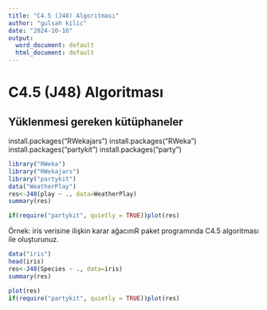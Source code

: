 ---
title: "C4.5 (J48) Algoritması"
author: "gulsah kilic"
date: "2024-10-16"
output:
  word_document: default
  html_document: default
---
# C4.5 (J48) Algoritması

## Yüklenmesi gereken kütüphaneler
install.packages("RWekajars")
install.packages("RWeka")
install.packages("partykit")
install.packages("party")

```{r}
library("RWeka")
library("RWekajars")
library("partykit")
data("WeatherPlay")
res<-J48(play ~ ., data=WeatherPlay)
summary(res)
```

```{r}
if(require("partykit", quietly = TRUE))plot(res)
```
Örnek: iris verisine ilişkin karar ağacınıR paket programında C4.5 algoritması ile oluşturunuz.

```{r}
data("iris")
head(iris)
res<-J48(Species ~ ., data=iris)
summary(res)

```
```{r}
plot(res)
if(require("partykit", quietly = TRUE))plot(res)
```



